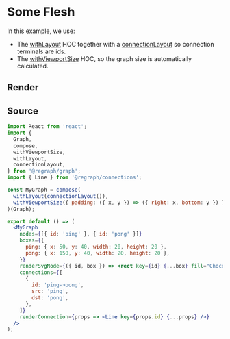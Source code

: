 
# Some Flesh

In this example, we use:

- The [withLayout](/graph/withLayout) HOC together with a [connectionLayout](/graph/withLayout) so connection terminals are ids.
- The [withViewportSize](/graph/withViewportSize) HOC, so the graph size is automatically calculated.

## Render

<Graph />

## Source

```jsx
import React from 'react';
import {
  Graph,
  compose,
  withViewportSize,
  withLayout,
  connectionLayout,
} from '@regraph/graph';
import { Line } from '@regraph/connections';

const MyGraph = compose(
  withLayout(connectionLayout()),
  withViewportSize({ padding: ({ x, y }) => ({ right: x, bottom: y }) })
)(Graph);

export default () => (
  <MyGraph
    nodes={[{ id: 'ping' }, { id: 'pong' }]}
    boxes={{
      ping: { x: 50, y: 40, width: 20, height: 20 },
      pong: { x: 150, y: 40, width: 20, height: 20 },
    }}
    renderSvgNode={({ id, box }) => <rect key={id} {...box} fill="Chocolate" />}
    connections={[
      {
        id: 'ping->pong',
        src: 'ping',
        dst: 'pong',
      },
    ]}
    renderConnection={props => <Line key={props.id} {...props} />}
  />
);
```
